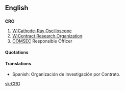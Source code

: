 ==English==

==={{initialism}}===
'''CRO'''
{{Wikipedia}}
# [[W:Cathode-Ray Oscilloscope]] <!-- Wikipedia redirect => [[W:Oscilloscope]] -->
# [[W:Contract Research Organization]] <!-- Wikipedia redirect => [[W:Contract research organization]] -->
# [[COMSEC]] Responsible Officer

====Quotations====
{{seecites}}

====Translations====
*Spanish: Organización de Investigación por Contrato.

[[sk:CRO]]